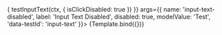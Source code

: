 

<Meta title="Components/InputText/Disabled" component={VvInputText} />

<Canvas>
	<Story
		name="Disabled"
		play={(ctx) => {
			testInputText(ctx, {
				isClickDisabled: true
			})
		}}
		args={{
			name: 'input-text-disabled',
			label: 'Input Text Disabled',
			disabled: true,
			modelValue: 'Test',
			'data-testId': 'input-text'
		}}>
		{Template.bind({})}
	</Story>
</Canvas>
